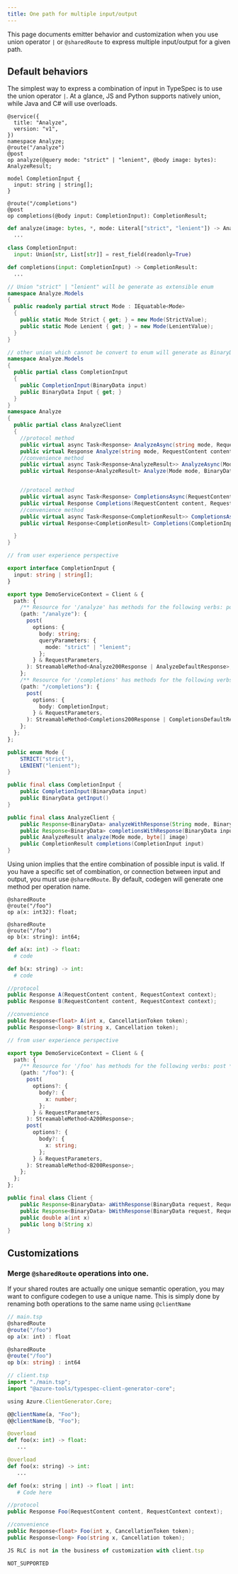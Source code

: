 ```yaml
---
title: One path for multiple input/output
---
```



This page documents emitter behavior and customization when you use union operator `|` or `@sharedRoute` to express multiple input/output for a given path.

## Default behaviors

The simplest way to express a combination of input in TypeSpec is to use the union operator `|`.
At a glance, JS and Python supports natively union, while Java and C# will use overloads.

<Tabs>
<TabItem value="typespec" label="TypeSpec" default>

```typespec
@service({
  title: "Analyze",
  version: "v1",
})
namespace Analyze;
@route("/analyze")
@post
op analyze(@query mode: "strict" | "lenient", @body image: bytes): AnalyzeResult;

model CompletionInput {
  input: string | string[];
}

@route("/completions")
@post
op completions(@body input: CompletionInput): CompletionResult;
```

</TabItem>

<TabItem value="python" label="Python">

```python
def analyze(image: bytes, *, mode: Literal["strict", "lenient"]) -> AnalyzeResult:
  ...

class CompletionInput:
  input: Union[str, List[str]] = rest_field(readonly=True)

def completions(input: CompletionInput) -> CompletionResult:
  ...
```

</TabItem>
<TabItem value="csharp" label="CSharp" >

```csharp
// Union "strict" | "lenient" will be generate as extensible enum
namespace Analyze.Models
{
  public readonly partial struct Mode : IEquatable<Mode>
  {
    public static Mode Strict { get; } = new Mode(StrictValue);
    public static Mode Lenient { get; } = new Mode(LenientValue);
  }
}

// other union which cannot be convert to enum will generate as BinaryData
namespace Analyze.Models
{
  public partial class CompletionInput
  {
    public CompletionInput(BinaryData input)
    public BinaryData Input { get; }
  }
}
namespace Analyze
{
  public partial class AnalyzeClient
  {
    //protocol method
    public virtual async Task<Response> AnalyzeAsync(string mode, RequestContent content, RequestContext context = null) {}
    public virtual Response Analyze(string mode, RequestContent content, RequestContext context = null) {}
    //convenience method
    public virtual async Task<Response<AnalyzeResult>> AnalyzeAsync(Mode mode, BinaryData image, CancellationToken cancellationToken = default) {}
    public virtual Response<AnalyzeResult> Analyze(Mode mode, BinaryData image, CancellationToken cancellationToken = default) {}


    //protocol method
    public virtual async Task<Response> CompletionsAsync(RequestContent content, RequestContext context = null) {}
    public virtual Response Completions(RequestContent content, RequestContext context = null) {}
    //convenience method
    public virtual async Task<Response<CompletionResult>> CompletionsAsync(CompletionInput input, CancellationToken cancellationToken = default) {}
    public virtual Response<CompletionResult> Completions(CompletionInput input, CancellationToken cancellationToken = default) {}

  }
}
```

</TabItem>
<TabItem value="typescript" label="Typescript" >

```typescript
// from user experience perspective

export interface CompletionInput {
  input: string | string[];
}

export type DemoServiceContext = Client & {
  path: {
    /** Resource for '/analyze' has methods for the following verbs: post */
    (path: "/analyze"): {
      post(
        options: {
          body: string;
          queryParameters: {
            mode: "strict" | "lenient";
          };
        } & RequestParameters,
      ): StreamableMethod<Analyze200Response | AnalyzeDefaultResponse>;
    };
    /** Resource for '/completions' has methods for the following verbs: post */
    (path: "/completions"): {
      post(
        options: {
          body: CompletionInput;
        } & RequestParameters,
      ): StreamableMethod<Completions200Response | CompletionsDefaultResponse>;
    };
  };
};
```

</TabItem>
<TabItem value="java" label="Java" >

```java
public enum Mode {
    STRICT("strict"),
    LENIENT("lenient");
}

public final class CompletionInput {
    public CompletionInput(BinaryData input)
    public BinaryData getInput()
}

public final class AnalyzeClient {
    public Response<BinaryData> analyzeWithResponse(String mode, BinaryData image, RequestOptions requestOptions)
    public Response<BinaryData> completionsWithResponse(BinaryData input, RequestOptions requestOptions)
    public AnalyzeResult analyze(Mode mode, byte[] image)
    public CompletionResult completions(CompletionInput input)
}
```

</TabItem>
</Tabs>

Using union implies that the entire combination of possible input is valid. If you have a specific set of combination, or connection between input and output,
you must use `@sharedRoute`. By default, codegen will generate one method per operation name.

<Tabs>
<TabItem value="typespec" label="TypeSpec" default>

```typespec
@sharedRoute
@route("/foo")
op a(x: int32): float;

@sharedRoute
@route("/foo")
op b(x: string): int64;
```

</TabItem>

<TabItem value="python" label="Python">

```python
def a(x: int) -> float:
  # code

def b(x: string) -> int:
  # code
```

</TabItem>
<TabItem value="csharp" label="CSharp" >

```csharp
//protocol
public Response A(RequestContent content, RequestContext context);
public Response B(RequestContent content, RequestContext context);

//convenience
public Response<float> A(int x, CancellationToken token);
public Response<long> B(string x, Cancellation token);
```

</TabItem>
<TabItem value="typescript" label="Typescript" >

```typescript
// from user experience perspective

export type DemoServiceContext = Client & {
  path: {
    /** Resource for '/foo' has methods for the following verbs: post */
    (path: "/foo"): {
      post(
        options?: {
          body?: {
            x: number;
          };
        } & RequestParameters,
      ): StreamableMethod<A200Response>;
      post(
        options?: {
          body?: {
            x: string;
          };
        } & RequestParameters,
      ): StreamableMethod<B200Response>;
    };
  };
};
```

</TabItem>
<TabItem value="java" label="Java" >

```java
public final class Client {
    public Response<BinaryData> aWithResponse(BinaryData request, RequestOptions requestOptions)
    public Response<BinaryData> bWithResponse(BinaryData request, RequestOptions requestOptions)
    public double a(int x)
    public long b(String x)
}
```

</TabItem>
</Tabs>

## Customizations

### Merge `@sharedRoute` operations into one.

If your shared routes are actually one unique semantic operation, you may want to configure codegen to use a unique name. This is simply done by renaming both operations to the same name using `@clientName`

<Tabs>
<TabItem value="typespec" label="TypeSpec" default>

```typescript
// main.tsp
@sharedRoute
@route("/foo")
op a(x: int) : float

@sharedRoute
@route("/foo")
op b(x: string) : int64

// client.tsp
import "./main.tsp";
import "@azure-tools/typespec-client-generator-core";

using Azure.ClientGenerator.Core;

@@clientName(a, "Foo");
@@clientName(b, "Foo");
```

</TabItem>
<TabItem value="python" label="Python">

```python
@overload
def foo(x: int) -> float:
   ...

@overload
def foo(x: string) -> int:
   ...

def foo(x: string | int) -> float | int:
   # Code here
```

</TabItem>
<TabItem value="csharp" label="CSharp" >

```csharp
//protocol
public Response Foo(RequestContent content, RequestContext context);

//convenience
public Response<float> Foo(int x, CancellationToken token);
public Response<long> Foo(string x, Cancellation token);
```

</TabItem>
<TabItem value="typescript" label="Typescript" >

```typescript
JS RLC is not in the business of customization with client.tsp
```

</TabItem>
<TabItem value="java" label="Java" >

```java
NOT_SUPPORTED
```

</TabItem>
</Tabs>
